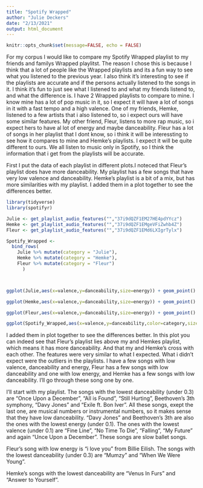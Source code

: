 ```yaml
---
title: "Spotify Wrapped"
author: "Julie Deckers"
date: "2/13/2021"
output: html_document
---
```


```r
knitr::opts_chunk$set(message=FALSE, echo = FALSE)
```



For my corpus I would like to compare my Spotify Wrapped playlist to my friends and familys Wrapped playlitst. The reason I chose this is because I think that a lot of people like the Wrapped playlists and its a fun way to see what you listened to the previous year. I also think it's interesting to see if the playlists are accurate and if the persons actually listened to the songs in it. I think it's fun to just see what I listened to and what my friends listend to, and what the difference is. 
I have 2 Wrapped playlists to compare to mine. I know mine has a lot of pop music in it, so I expect it will have a lot of songs in it with a fast tempo and a high valence. One of my friends, Hemke, listened to a few artists that i also listened to, so i expect ours will have some similar features. My other friend, Fleur, listens to more rap music, so i expect hers to have al lot of energy and maybe danceability. Fleur has a lot of songs in her playlist that I dont know, so i think it will be interessting to see how it compares to mine and Hemke's playlists. I expect it will be quite different to ours. We all listen to music only in Spotify, so I think the information that i get from the playlists will be accurate.

First I put the data of each playlist in different plots.I noteced that Fleur's playlist does have more danceability. My playlist has a few songs that have very low valence and danceability. Hemke's playlist is a bit of a mix, but has more similarities with my playlist. I added them in a plot together to see the differences better. 



```r
library(tidyverse)
library(spotifyr)

Julie <- get_playlist_audio_features("","37i9dQZF1EM27HE4pdYYcz") 
Hemke <- get_playlist_audio_features("","37i9dQZF1EMgeVFiZwhb4Z")
Fleur <- get_playlist_audio_features("","37i9dQZF1EMd6LXIgrTylx")

Spotify_Wrapped <-
  bind_rows(
    Julie %>% mutate(category = "Julie"),
    Hemke %>% mutate(category = "Hemke"),
    Fleur %>% mutate(category = "Fleur")
      )




```




```r
ggplot(Julie,aes(x=valence,y=danceability,size=energy)) + geom_point() + geom_smooth() +ggtitle("Julie") + expand_limits(x = 0, y = 0)

```



```r
ggplot(Hemke,aes(x=valence,y=danceability,size=energy)) + geom_point() + geom_smooth() +ggtitle("Hemke") +expand_limits(x = 0, y = 0)
```
```r
ggplot(Fleur,aes(x=valence,y=danceability,size=energy)) + geom_point() + geom_smooth() + ggtitle("Fleur")+expand_limits(x = 0, y = 0)
```

```r
ggplot(Spotify_Wrapped,aes(x=valence,y=danceability,color=category,size=energy)) + geom_point() +ggtitle("All three playlists together") + geom_smooth()
```


I added them in plot together to see the differences better. In this plot you can indeed see that Fleur's playlist lies above my and Hemkes playlist, which means it has more danceability. And that my and Hemke's cross with each other. The features were very similar to what I expected. What i didn't expect were the outliers in the playlists. I have a few songs with low valence, danceability and energy, Fleur has a few songs with low danceability and one with low energy, and Hemke has a few songs with low danceability. I'll go through these song one by one. 

I'll start with my playlist. The songs with the lowest danceability (under 0.3) are "Once Upon a December", "All is Found", "Still Hurting", Beethoven's 3th symphony, "Davy Jones" and "Exile ft. Bon Iver". All these songs, exept the last one, are musical numbers or instrumental numbers, so it makes sense that they have low danceability. "Davy Jones" and Beethoven's 3th are also the ones with the lowest energy (under 0.1). The ones with the lowest valence (under 0.1) are "Fine Line", "No Time To Die", "Falling", "My Future" and again "Unce Upon a December". These songs are slow ballet songs. 

Fleur's song with low energy is "i love you" from Billie Eilish. The songs with the lowest danceability (under 0.3) are "Mumzy" and "When We Were Young". 

Hemke's songs with the lowest danceability are "Venus In Furs" and "Answer to Yourself". 




